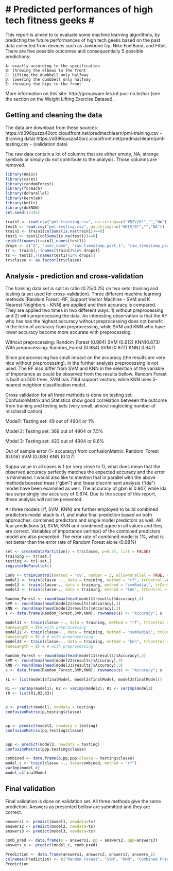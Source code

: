 # Predicted performances of high tech fitness geeks #
========================================================

This report is aimed to to evaluate some machine learning algorithms, by predicting the future performances of high tech geeks based on the past data collected from devices such as Jawbone Up, Nike FuelBand, and Fitbit. There are five possible outcomes and consequentially 5 possible predictions:

    A: exactly according to the specification
    B: throwing the elbows to the front
    C: lifting the dumbbell only halfway
    D: lowering the dumbbell only halfway
    E: throwing the hips to the front

More information on this site: http://groupware.les.inf.puc-rio.br/har (see the section on the Weight Lifting Exercise Dataset). 

## Getting and cleaning the data ##

The data are download from these sources:
https://d396qusza40orc.cloudfront.net/predmachlearn/pml-training.csv - (training data)
https://d396qusza40orc.cloudfront.net/predmachlearn/pml-testing.csv - (validation data)

The raw data contain a lot of columns that are either empty, NA, strange symbols or simply do not contribute to the analysis. Those columns are removed. 

```r
library(Hmisc)
library(caret)
library(randomForest)
library(foreach)
library(doParallel)
library(kernlab)
library(knitr)
library(doSNOW)
set.seed(12345)

train1 <- read.csv("pml-training.csv", na.strings=c("#DIV/0!","","NA"))
test1 <- read.csv("pml-testing.csv", na.strings=c("#DIV/0!","","NA"))
train1 <- train1[colSums(is.na(train1))==0]
test1 <- test1[colSums(is.na(test1))==0]
setdiff(names(train1),names(test1))
drops <- c("X", "user_name", "raw_timestamp_part_1", "raw_timestamp_part_2","cvtd_timestamp", "new_window", "num_window","roll_belt","pitch_belt", "yaw_belt","total_accel_belt")
tr <- train1[,!(names(train1)%in% drops)]
ts <- test1[,!(names(test1)%in% drops)]
tr$classe <- as.factor(tr$classe)


```            

## Analysis - prediction and cross-validation ##

The training data set is split in ratio (0.75/0.25) on two sets: training and testing (a set used for cross-validation).
Three different machine learning methods (Random Forest -RF, Support Vector Machine - SVM and K Nearest Neighbors - KNN) are applied and their accuracy is compared. They are applied two times in two different ways: 1) without preprocessing and 2) with preprocessing the data. An interesting observation is that the RF who has has the highest accuracy without preprocessing does not benefit in the term of accuracy from preprocessing, while SVM and KNN who have lower accuracy become more accurate with preprocessing.
  
Without preprocessing: Random_Forest (0.984) SVM (0.912)    KNN(0.873)                                
With preprocessing:   Random_Forest (0.984) SVM (0.972)    KNN( 0.947)

Since preprocessing has small impact on the accuracy (the results are very nice without preprocessing), in the further analysis preprocessing is not used. 
The RF also differ from SVM and KNN in the selection of the variable of Importance as could be observed from the results bellow.
Random Forest is built on 500 trees, SVM has 7194 support vectors, while KNN uses 5-nearest neighbor classification model.

Cross validation for all three methods is done on testing set. ConfusionMatrix and Statistics show good correlation between the outcome from training and testing sets (very small, almost neglecting number of misclassification). 

Model1:  Testing set: 49 out of 4904 or 1%

Model 2: Testing set: 369 out of 4904 or 7.5%

Model 3: Testing set: 423 out of 4904 or 8.6%

Out of sample error (1- accuracy) from confusionMatrix: Random_Forest  (0.016) SVM (0.088) KNN (0.127) 

Kappa value in all cases is 1 (or very close to 1), what does mean that the observed accuracy perfectly matches the expected accuracy and the error is minimised.
I would also like to mention that in parallel with the above methods boosted trees ("gbm") and linear discriminant analysis ("lda") model have been examined as well. The accuracy of gbm is 0.907, while lda has surprisingly low accuracy of 0.674. Due to the scope of this report, these analysis will not be presented. 

All three models (rf, SVM, KNN) are further employed to build combined predictors model stack to rf, and make final prediction based on both approaches: combined predictors and single model predictors as well. All four predictions (rf, SVM, KNN and combined) agree in all values and they are correct.
Variables of importance varImp() of the combined predictors model are also presented.
The error rate of combined model is 1%, what is not better than the error rate of Random Forest alone (0.98%)
```r

set <- createDataPartition(y = tr$classe, p=0.75, list = FALSE)
training <- tr[set,]
testing <- tr[-set,]
registerDoParallel()

ConV <- trainControl(method = "cv", number = 3, allowParallel = TRUE, verboseIter = TRUE)
model1 <- train(classe ~., data = training, method = "rf", trControl =ConV) # without preprocessing
model2 <- train(classe~., data = training, method = "svmRadial", trControl = ConV)# without preprocessing
model3 <- train(classe~., data = training, method = "knn", trControl = ConV) # without preprocessing

Random_Forest <- round(max(head(model1$results)$Accuracy),3)
SVM <- round(max(head(model2$results)$Accuracy),3)
KNN <- round(max(head(model3$results)$Accuracy),3)
s <- data.frame(Random_Forest,SVM,KNN); rownames(s) <- "Accuracy"; s

model11 <- train(classe ~., data = training, method = "rf", trControl =ConV, preProc = c("center", "scale"),
tuneLength = 8)# with preprocessing
model22 <- train(classe~., data = training, method = "svmRadial", trControl = ConV, preProc = c("center", "scale"),
tuneLength = 8) # # with preprocessing
model33 <- train(classe~., data = training, method = "knn", trControl = ConV,preProc = c("center", "scale"),
tuneLength = 8) # # with preprocessing

Random_Forest <- round(max(head(model11$results)$Accuracy),3)
SVM <- round(max(head(model22$results)$Accuracy),3)
KNN <- round(max(head(model33$results)$Accuracy),3)
s <- data.frame(Random_Forest,SVM,KNN); rownames(s) <- "Accuracy"; s

(L <- list(model1$finalModel, model2$finalModel, model3$finalModel))

R1 <- varImp(model1); R2 <- varImp(model2); R3 <- varImp(model3)
(R <- list(R1,R2,R3))


p <- predict(model1, newdata = testing)
confusionMatrix(p,testing$classe)


pp <- predict(model2, newdata = testing)
confusionMatrix(pp,testing$classe)


ppp <- predict(model3, newdata = testing)
confusionMatrix(ppp,testing$classe)

combined <- data.frame(p,pp,ppp,classe = testing$classe)
model_c <- train(classe ~., data=combined, method = "rf")
varImp(model_c)
model_c$finalModel
```

## Final validation ##

Final validation is done on validation set. All three methods give the same prediction. Answers as presented bellow are submitted and they are correct.

```r
 
answers1 <- predict(model1, newdata=ts)
answers2 <- predict(model2, newdata=ts)
answers3 <- predict(model3, newdata=ts)

comb_pred <- data.frame(p = answers1, pp = answers2, ppp=answers3)
answers_c <- predict(model_c, comb_pred)

Prediction <- data.frame(answers1, answers2, answers3, answers_c)
colnames(Prediction) <- c("Random Forest", "SVM", "KNN", "Combined Predictors")
Prediction

```

